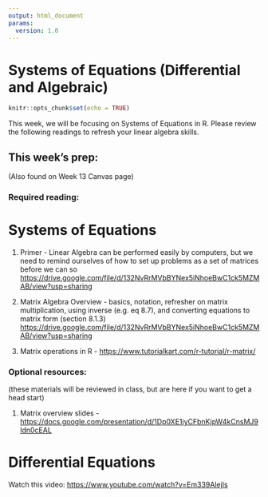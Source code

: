 ```yaml
---
output: html_document
params:
  version: 1.0
---
```


# Systems of Equations (Differential and Algebraic) 

```r
knitr::opts_chunk$set(echo = TRUE)
```

This week, we will be focusing on Systems of Equations in R. Please review the following readings to refresh your linear algebra skills. 

## This week's prep:
(Also found on Week 13 Canvas page)

### Required reading:

# Systems of Equations

1. Primer - Linear Algebra can be performed easily by computers, but we need to remind ourselves of how to set up problems as a set of matrices before we can so    <https://drive.google.com/file/d/132NvRrMVbBYNex5iNhoeBwC1ck5MZMAB/view?usp=sharing> 

2. Matrix Algebra Overview - basics, notation, refresher on matrix multiplication, using inverse (e.g. eq 8.7), and converting equations to matrix form (section 8.1.3)
<https://drive.google.com/file/d/132NvRrMVbBYNex5iNhoeBwC1ck5MZMAB/view?usp=sharing>

3. Matrix operations in R - 
<https://www.tutorialkart.com/r-tutorial/r-matrix/>

### Optional resources: 
(these materials will be reviewed in class, but are here if you want to get a head start)

1. Matrix overview slides - <https://docs.google.com/presentation/d/1Dp0XE1iyCFbnKjpW4kCnsMJ9ldn0cEAL>

# Differential Equations

Watch this video: <https://www.youtube.com/watch?v=Em339AlejIs> 
